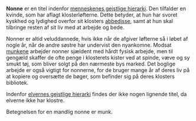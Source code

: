 {{title:Nonne}}
{{author:Laura Holmegaard}}
{{timestamp:2009-09-20T08:38:37Z}}
{{copyright:Nonne}}
'''Nonne''' er en titel indenfor [[menneskenes gejstlige hierarki]]. Den tilfalder en kvinde, som har aflagt klosterløfterne.
Dette betyder, at hun har svoret kyskhed og lydighed overfor sit klosters [[abbedisse]], samt at hun skal tilbringe resten af sit liv med at arbejde og bede.

Nonner er altid veluddannede, hvis ikke når de afgiver løfterne så i løbet af nogle år, når de andre søstre har undervist den nyankomne.
Modsat [[munk|munkene]] arbejder nonner sjældent med hårdt fysisk arbejde, men til gengæld skaffer de ofte penge i klosterets kister ved at spinde, væve og sy smukt tøj, som bliver solgt på den nærmeste bys marked.
Det boglige arbejde er også vigtigt for nonnerne, for de bruger mange år af deres liv på at kopiere og oversætte de bøger, som befinder sig på deres klosters bibliotek.

Indenfor [[elvernes gejstlige hierarki]] findes der ikke nogen lignende titel, da elverne ikke har klostre.

Betegnelsen for en mandlig nonne er munk.